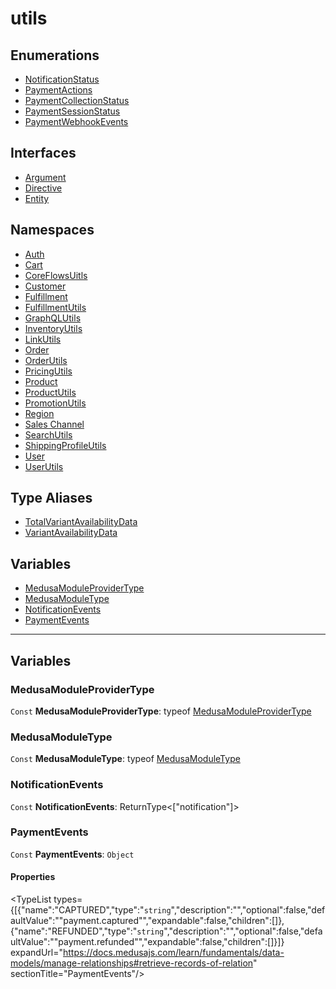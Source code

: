 
# utils

## Enumerations

- [NotificationStatus](../../utils/enums/utils.NotificationStatus/page.mdx)
- [PaymentActions](../../utils/enums/utils.PaymentActions/page.mdx)
- [PaymentCollectionStatus](../../utils/enums/utils.PaymentCollectionStatus/page.mdx)
- [PaymentSessionStatus](../../utils/enums/utils.PaymentSessionStatus/page.mdx)
- [PaymentWebhookEvents](../../utils/enums/utils.PaymentWebhookEvents/page.mdx)

## Interfaces

- [Argument](../../utils/interfaces/utils.Argument/page.mdx)
- [Directive](../../utils/interfaces/utils.Directive/page.mdx)
- [Entity](../../utils/interfaces/utils.Entity/page.mdx)

## Namespaces

- [Auth](../../utils/utils.Auth/page.mdx)
- [Cart](../../utils/utils.Cart/page.mdx)
- [CoreFlowsUitls](../../utils/utils.CoreFlowsUitls/page.mdx)
- [Customer](../../utils/utils.Customer/page.mdx)
- [Fulfillment](../../utils/utils.Fulfillment/page.mdx)
- [FulfillmentUtils](../../utils/utils.FulfillmentUtils/page.mdx)
- [GraphQLUtils](../../utils/utils.GraphQLUtils/page.mdx)
- [InventoryUtils](../../utils/utils.InventoryUtils/page.mdx)
- [LinkUtils](../../utils/utils.LinkUtils/page.mdx)
- [Order](../../utils/utils.Order/page.mdx)
- [OrderUtils](../../utils/utils.OrderUtils/page.mdx)
- [PricingUtils](../../utils/utils.PricingUtils/page.mdx)
- [Product](../../utils/utils.Product/page.mdx)
- [ProductUtils](../../utils/utils.ProductUtils/page.mdx)
- [PromotionUtils](../../utils/utils.PromotionUtils/page.mdx)
- [Region](../../utils/utils.Region/page.mdx)
- [Sales Channel](../../utils/utils.Sales_Channel/page.mdx)
- [SearchUtils](../../utils/utils.SearchUtils/page.mdx)
- [ShippingProfileUtils](../../utils/utils.ShippingProfileUtils/page.mdx)
- [User](../../utils/utils.User/page.mdx)
- [UserUtils](../../utils/utils.UserUtils/page.mdx)

## Type Aliases

- [TotalVariantAvailabilityData](../../utils/types/utils.TotalVariantAvailabilityData/page.mdx)
- [VariantAvailabilityData](../../utils/types/utils.VariantAvailabilityData/page.mdx)

## Variables

- [MedusaModuleProviderType](page.mdx#medusamoduleprovidertype)
- [MedusaModuleType](page.mdx#medusamoduletype)
- [NotificationEvents](page.mdx#notificationevents)
- [PaymentEvents](page.mdx#paymentevents)

___

## Variables

### MedusaModuleProviderType

 `Const` **MedusaModuleProviderType**: typeof [MedusaModuleProviderType](page.mdx#medusamoduleprovidertype)

### MedusaModuleType

 `Const` **MedusaModuleType**: typeof [MedusaModuleType](page.mdx#medusamoduletype)

### NotificationEvents

 `Const` **NotificationEvents**: ReturnType&#60;["notification"]&#62;

### PaymentEvents

 `Const` **PaymentEvents**: `Object`

#### Properties

<TypeList types={[{"name":"CAPTURED","type":"`string`","description":"","optional":false,"defaultValue":"\"payment.captured\"","expandable":false,"children":[]},{"name":"REFUNDED","type":"`string`","description":"","optional":false,"defaultValue":"\"payment.refunded\"","expandable":false,"children":[]}]} expandUrl="https://docs.medusajs.com/learn/fundamentals/data-models/manage-relationships#retrieve-records-of-relation" sectionTitle="PaymentEvents"/>
